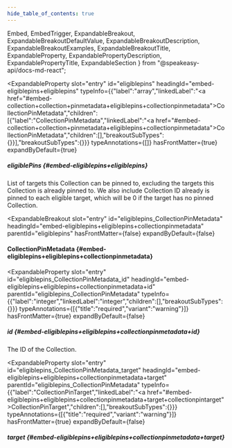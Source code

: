 ```yaml
---
hide_table_of_contents: true
---
```

  Embed,
  EmbedTrigger,
  ExpandableBreakout,
  ExpandableBreakoutDefaultValue,
  ExpandableBreakoutDescription,
  ExpandableBreakoutExamples,
  ExpandableBreakoutTitle,
  ExpandableProperty,
  ExpandablePropertyDescription,
  ExpandablePropertyTitle,
  ExpandableSection
} from "@speakeasy-api/docs-md-react";

<ExpandableSection>

<ExpandableProperty
  slot="entry"
  id="eligiblepins"
  headingId="embed-eligiblepins+eligiblepins"
  typeInfo={{"label":"array","linkedLabel":"<a href=\"#embed-collection+collection+pinmetadata+eligiblepins+collectionpinmetadata\">CollectionPinMetadata</a>","children":[{"label":"CollectionPinMetadata","linkedLabel":"<a href=\"#embed-collection+collection+pinmetadata+eligiblepins+collectionpinmetadata\">CollectionPinMetadata</a>","children":[],"breakoutSubTypes":{}}],"breakoutSubTypes":{}}}
  typeAnnotations={[]}
  hasFrontMatter={true}
  expandByDefault={true}
>

<ExpandablePropertyTitle slot="title">

##### eligiblePins \{#embed-eligiblepins+eligiblepins\}

</ExpandablePropertyTitle>

<ExpandablePropertyDescription slot="description">

List of targets this Collection can be pinned to, excluding the targets this Collection is already pinned to. We also include Collection ID already is pinned to each eligible target, which will be 0 if the target has no pinned Collection.

</ExpandablePropertyDescription>

</ExpandableProperty>

<ExpandableBreakout
  slot="entry"
  id="eligiblepins_CollectionPinMetadata"
  headingId="embed-eligiblepins+eligiblepins+collectionpinmetadata"
  parentId="eligiblepins"
  hasFrontMatter={false}
  expandByDefault={false}
>

<ExpandableBreakoutTitle slot="title">

#### CollectionPinMetadata \{#embed-eligiblepins+eligiblepins+collectionpinmetadata\}

</ExpandableBreakoutTitle>

<ExpandableBreakoutDescription slot="description">

</ExpandableBreakoutDescription>

<ExpandableBreakoutExamples slot="examples">

</ExpandableBreakoutExamples>

<ExpandableBreakoutDefaultValue slot="defaultValue">

</ExpandableBreakoutDefaultValue>

</ExpandableBreakout>

<ExpandableProperty
  slot="entry"
  id="eligiblepins_CollectionPinMetadata_id"
  headingId="embed-eligiblepins+eligiblepins+collectionpinmetadata+id"
  parentId="eligiblepins_CollectionPinMetadata"
  typeInfo={{"label":"integer","linkedLabel":"integer","children":[],"breakoutSubTypes":{}}}
  typeAnnotations={[{"title":"required","variant":"warning"}]}
  hasFrontMatter={true}
  expandByDefault={false}
>

<ExpandablePropertyTitle slot="title">

##### id \{#embed-eligiblepins+eligiblepins+collectionpinmetadata+id\}

</ExpandablePropertyTitle>

<ExpandablePropertyDescription slot="description">

The ID of the Collection.

</ExpandablePropertyDescription>

</ExpandableProperty>

<ExpandableProperty
  slot="entry"
  id="eligiblepins_CollectionPinMetadata_target"
  headingId="embed-eligiblepins+eligiblepins+collectionpinmetadata+target"
  parentId="eligiblepins_CollectionPinMetadata"
  typeInfo={{"label":"CollectionPinTarget","linkedLabel":"<a href=\"#embed-eligiblepins+eligiblepins+collectionpinmetadata+target+collectionpintarget\">CollectionPinTarget</a>","children":[],"breakoutSubTypes":{}}}
  typeAnnotations={[{"title":"required","variant":"warning"}]}
  hasFrontMatter={true}
  expandByDefault={false}
>

<ExpandablePropertyTitle slot="title">

##### target \{#embed-eligiblepins+eligiblepins+collectionpinmetadata+target\}

</ExpandablePropertyTitle>

<Embed slot="embed">

<EmbedTrigger slot="trigger" embedTitle="target" triggerText="View target details">

<Embedtarget />

</EmbedTrigger>

</Embed>

</ExpandableProperty>

</ExpandableSection>